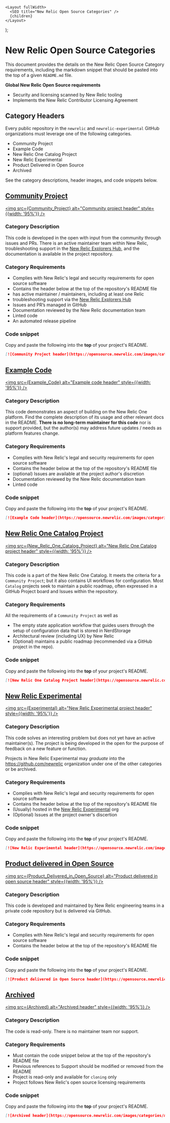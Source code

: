 
    <Layout fullWidth>
      <SEO title="New Relic Open Source Categories" />
      {children}
    </Layout>
  );

# New Relic Open Source Categories

This document provides the details on the New Relic Open Source Category requirements, including the markdown snippet that should be pasted into the top of a given `README.md` file.

**Global New Relic Open Source requirements**

- Security and licensing scanned by New Relic tooling
- Implements the New Relic Contributor Licensing Agreement

## Category Headers

Every public repository in the `newrelic` and `newrelic-experimental` GitHub organizations must leverage one of the following categories.

- Community Project
- Example Code
- New Relic One Catalog Project
- New Relic Experimental
- Product Delivered in Open Source
- Archived

See the category descriptions, header images, and code snippets below.

## [Community Project](#community-project)

<a href="/categories/#community-project"><img src={Community_Project} alt="Community project header" style={{width: '95%'}} /></a>

### Category Description

This code is developed in the open with input from the community through issues and PRs. There is an active maintainer team within New Relic, troubleshooting support in the [New Relic Explorers Hub](https://discuss.newrelic.com), and the documentation is available in the project repository.

### Category Requirements

- Complies with New Relic's legal and security requirements for open source software
- Contains the header below at the top of the repository's README file
- has active maintainer / maintainers, including at least one Relic
- troubleshooting support via the [New Relic Explorers Hub](https://discuss.newrelic.com)
- Issues and PR’s managed in GitHub
- Documentation reviewed by the New Relic documentation team
- Linted code
- An automated release pipeline


### Code snippet

Copy and paste the following into the **top** of your project's README.

```markdown
[![Community Project header](https://opensource.newrelic.com/images/categories/Community_Project.png)](https://opensource.newrelic.com/categories/#community-project)
```

## [Example Code](#example-code)

<a href="/categories/#example-code"><img src={Example_Code} alt="Example code header" style={{width: '95%'}} /></a>

### Category Description

This code demonstrates an aspect of building on the New Relic One platform. Find the complete description of its usage and other relevant docs in the README. **There is no long-term maintainer for this code** nor is support provided, but the author(s) may address future updates / needs as platform features change.

### Category Requirements

- Complies with New Relic's legal and security requirements for open source software
- Contains the header below at the top of the repository's README file
- (optional) Issues are available at the project author's discretion
- Documentation reviewed by the New Relic documentation team
- Linted code

### Code snippet

Copy and paste the following into the **top** of your project's README.

```markdown
[![Example Code header](https://opensource.newrelic.com/images/categories/Example_Code.png)](https://opensource.newrelic.com/categories/#example-code)
```

## [New Relic One Catalog Project](#new-relic-one-catalog-project)

<a href="/categories/#new-relic-one-catalog-project"><img src={New_Relic_One_Catalog_Project} alt="New Relic One Catalog project header" style={{width: '95%'}} /></a>

### Category Description

This code is a part of the New Relic One Catalog. It meets the criteria for a `Community Project`; but it also contains UI workflows for configuration. Most `Catalog` projects seek to maintain a public roadmap, often expressed in a GitHub Project board and Issues within the repository.

### Category Requirements

All the requirements of a `Community Project` as well as
- The empty state application workflow that guides users through the setup of configuration data that is stored in NerdStorage
- Architectural review (including UX) by New Relic
- (Optional) maintains a public roadmap (recommended via a GitHub project in the repo).

### Code snippet

Copy and paste the following into the **top** of your project's README.

```markdown
[![New Relic One Catalog Project header](https://opensource.newrelic.com/images/categories/New_Relic_One_Catalog_Project.png)](https://opensource.newrelic.com/categories/#new-relic-one-catalog-project)
```

## [New Relic Experimental](#new-relic-experimental)

<a href="/categories/#new-relic-experimental"><img src={Experimental} alt="New Relic Experimental project header" style={{width: '95%'}} /></a>

### Category Description

This code solves an interesting problem but does not yet have an active maintainer(s). The project is being developed in the open for the purpose of feedback on a new feature or function.

Projects in New Relic Experimental may *graduate* into the https://github.com/newrelic organization under one of the other categories or be archived.

### Category Requirements

- Complies with New Relic's legal and security requirements for open source software
- Contains the header below at the top of the repository's README file
- (Usually) hosted in the [New Relic Experimental](https://github.com/newrelic-experimental) org
- (Optional) Issues at the project owner's discertion

### Code snippet

Copy and paste the following into the **top** of your project's README.

```markdown
[![New Relic Experimental header](https://opensource.newrelic.com/images/categories/Experimental.png)](https://opensource.newrelic.com/categories/#new-relic-experimental)
```

## [Product delivered in Open Source](#product-delivered-in-open-source)

<a href="/categories/#product-delivered-in-open-source"><img src={Product_Delivered_in_Open_Source} alt="Product delivered in open source header" style={{width: '95%'}} /></a>

### Category Description

This code is developed and maintained by New Relic engineering teams in a private code repository but is delivered via GitHub.

### Category Requirements

- Complies with New Relic's legal and security requirements for open source software
- Contains the header below at the top of the repository's README file

### Code snippet

Copy and paste the following into the **top** of your project's README.

```markdown
[![Product delivered in Open Source header](https://opensource.newrelic.com/images/categories/Product_Delivered_in_Open_Source.png)](https://opensource.newrelic.com/categories/#product-delivered-in-open-source)
```

## [Archived](#archived)

<a href="/categories/#archived"><img src={Archived} alt="Archived header" style={{width: '95%'}} /></a>

### Category Description

The code is read-only. There is no maintainer team nor support.

### Category Requirements

- Must contain the code snippet below at the top of the repository's README file
- Previous references to Support should be modified or removed from the README
- Project is read-only and available for `cloning` only
- Project follows New Relic's open source licensing requirements

### Code snippet

Copy and paste the following into the **top** of your project's README.

```markdown
[![Archived header](https://opensource.newrelic.com/images/categories/Archived.png)](https://opensource.newrelic.com/categories/#archived)
```